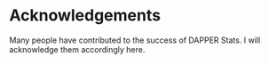 # Acknowledgements {-#acknowledgements}

Many people have contributed to the success of DAPPER Stats.
I will acknowledge them accordingly here.